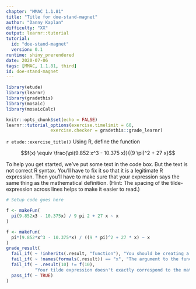 ```yaml
---
chapter: "MMAC 1.1.81"
title: "Title for doe-stand-magnet"
author: "Danny Kaplan"
difficulty: "XX"
output: learnr::tutorial
tutorial:
  id: "doe-stand-magnet"
  version: 0.1
runtime: shiny_prerendered
date: 2020-07-06 
tags: [MMAC, 1.1.81, third]
id: doe-stand-magnet
---
```


```r
library(etude)
library(learnr)
library(gradethis)
library(mosaic)
library(mosaicCalc)

knitr::opts_chunk$set(echo = FALSE)
learnr::tutorial_options(exercise.timelimit = 60, 
                 exercise.checker = gradethis::grade_learnr)
```


`r etude::exercise_title()` Using R, define the function

$$f(x) \equiv \frac{\pi(9.852 x^3 - 10.375 x)}{(9 \pi)^2 + 27 x}$$

To help you get started, we've put some text in the code box. But the text is not correct R syntax. You'll have to fix it so that it is a legitimate R expression. Then you'll have to make sure that your expression says the same thing as the mathematical definition.
(Hint: The spacing of the tilde-expression across lines helps to make it easier to read.)

```r
# Setup code goes here
```

```r
f <- makeFun(
  pi(9.852x3 - 10.375x) / 9 pi 2 + 27 x ~ x
)
```


```r
f <- makeFun(
  pi*(9.852*x^3 - 10.375*x) / ((9 * pi)^2 + 27 * x) ~ x
)
grade_result(
  fail_if( ~ !inherits(.result, "function"), "You should be creating a function"),
  fail_if( ~ !names(formals(.result)) == "x", "The argument to the function should be named `x`."),
  fail_if( ~ .result(10) != f(10),
           "Your tilde expression doesn't exactly correspond to the mathematical definition given in the problem."),
  pass_if( ~ TRUE)
)
```



